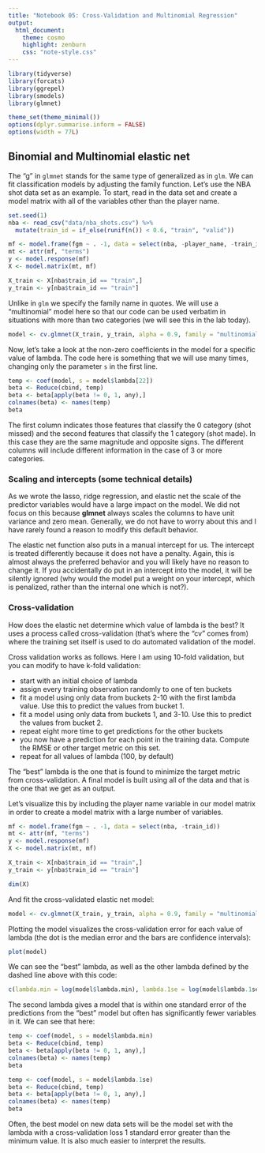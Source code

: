```yaml
---
title: "Notebook 05: Cross-Validation and Multinomial Regression"
output:
  html_document:
    theme: cosmo
    highlight: zenburn
    css: "note-style.css"
---
```


```r
library(tidyverse)
library(forcats)
library(ggrepel)
library(smodels)
library(glmnet)

theme_set(theme_minimal())
options(dplyr.summarise.inform = FALSE)
options(width = 77L)
```

## Binomial and Multinomial elastic net

The "g" in `glmnet` stands for the same type of generalized as in `glm`. We can
fit classification models by adjusting the family function. Let's use the NBA
shot data set as an example. To start, read in the data set and create a model
matrix with all of the variables other than the player name.

```r
set.seed(1)
nba <- read_csv("data/nba_shots.csv") %>%
  mutate(train_id = if_else(runif(n()) < 0.6, "train", "valid"))

mf <- model.frame(fgm ~ . -1, data = select(nba, -player_name, -train_id))
mt <- attr(mf, "terms")
y <- model.response(mf)
X <- model.matrix(mt, mf)

X_train <- X[nba$train_id == "train",]
y_train <- y[nba$train_id == "train"]
```

Unlike in `glm` we specify the family name in quotes. We will use a
"multinomial" model here so that our code can be used verbatim in situations
with more than two categories (we will see this in the lab today).

```r
model <- cv.glmnet(X_train, y_train, alpha = 0.9, family = "multinomial")
```

Now, let's take a look at the non-zero coefficients in the model for a specific
value of lambda. The code here is something that we will use many times,
changing only the parameter `s` in the first line.

```r
temp <- coef(model, s = model$lambda[22])
beta <- Reduce(cbind, temp)
beta <- beta[apply(beta != 0, 1, any),]
colnames(beta) <- names(temp)
beta
```

The first column indicates those features that classify the 0 category (shot
missed) and the second features that classify the 1 category (shot made). In
this case they are the same magnitude and opposite signs. The different columns
will include different information in the case of 3 or more categories.

### Scaling and intercepts (some technical details)

As we wrote the lasso, ridge regression, and elastic net the
scale of the predictor variables would have a large impact on
the model. We did not focus on this because **glmnet** always
scales the columns to have unit variance and zero mean. Generally,
we do not have to worry about this and I have rarely found a
reason to modify this default behavior.

The elastic net function
also puts in a manual intercept for us. The intercept is
treated differently because it does not have a penalty. Again,
this is almost always the preferred behavior and you will likely
have no reason to change it. If you accidentally do put in an
intercept into the model, it will be silently ignored (why would
the model put a weight on your intercept, which is penalized,
rather than the internal one which is not?).

### Cross-validation

How does the elastic net determine which value of lambda
is the best? It uses a process called cross-validation
(that's where the "cv" comes from) where the training set
itself is used to do automated validation of the model.

Cross validation works as follows. Here I am using 10-fold
validation, but you can modify to have k-fold validation:

- start with an initial choice of lambda
- assign every training observation randomly to one of
ten buckets
- fit a model using only data from buckets 2-10 with
the first lambda value. Use this to predict the values
from bucket 1.
- fit a model using only data from buckets 1, and 3-10.
Use this to predict the values from bucket 2.
- repeat eight more time to get predictions for the other
buckets
- you now have a prediction for each point in the training
data. Compute the RMSE or other target metric on this set.
- repeat for all values of lambda (100, by default)

The "best" lambda is the one that is found to minimize the
target metric from cross-validation. A final model is built
using all of the data and that is the one that we get as
an output.

Let's visualize this by including the player name variable in our model matrix
in order to create a model matrix with a large number of variables.

```r
mf <- model.frame(fgm ~ . -1, data = select(nba, -train_id))
mt <- attr(mf, "terms")
y <- model.response(mf)
X <- model.matrix(mt, mf)

X_train <- X[nba$train_id == "train",]
y_train <- y[nba$train_id == "train"]

dim(X)
```

And fit the cross-validated elastic net model:

```r
model <- cv.glmnet(X_train, y_train, alpha = 0.9, family = "multinomial")
```

Plotting the model visualizes the cross-validation
error for each value of lambda (the dot is the median error and the bars are
confidence intervals):

```r
plot(model)
```

We can see the "best" lambda, as well as the other lambda defined by the dashed
line above with this code:

```r
c(lambda.min = log(model$lambda.min), lambda.1se = log(model$lambda.1se))
```

The second lambda gives a model that is within one standard
error of the predictions from the "best" model but often has
significantly fewer variables in it. We can see that here:

```r
temp <- coef(model, s = model$lambda.min)
beta <- Reduce(cbind, temp)
beta <- beta[apply(beta != 0, 1, any),]
colnames(beta) <- names(temp)
beta
```

```r
temp <- coef(model, s = model$lambda.1se)
beta <- Reduce(cbind, temp)
beta <- beta[apply(beta != 0, 1, any),]
colnames(beta) <- names(temp)
beta
```

Often, the best model on new data sets will be the model set with the
lambda with a cross-validation loss 1 standard error greater than the minimum
value. It is also much easier to interpret the results.
